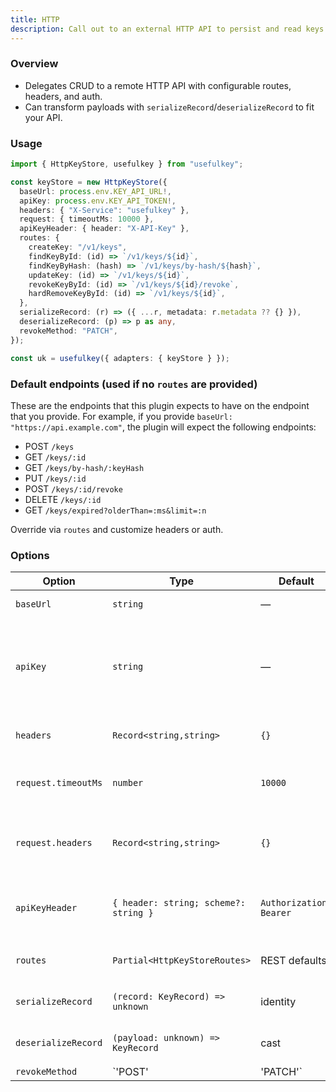 ```yaml
---
title: HTTP
description: Call out to an external HTTP API to persist and read keys.
---
```


### Overview

- Delegates CRUD to a remote HTTP API with configurable routes, headers, and auth.
- Can transform payloads with `serializeRecord`/`deserializeRecord` to fit your API.

### Usage

```ts
import { HttpKeyStore, usefulkey } from "usefulkey";

const keyStore = new HttpKeyStore({
  baseUrl: process.env.KEY_API_URL!,
  apiKey: process.env.KEY_API_TOKEN!,
  headers: { "X-Service": "usefulkey" },
  request: { timeoutMs: 10000 },
  apiKeyHeader: { header: "X-API-Key" },
  routes: {
    createKey: "/v1/keys",
    findKeyById: (id) => `/v1/keys/${id}`,
    findKeyByHash: (hash) => `/v1/keys/by-hash/${hash}`,
    updateKey: (id) => `/v1/keys/${id}`,
    revokeKeyById: (id) => `/v1/keys/${id}/revoke`,
    hardRemoveKeyById: (id) => `/v1/keys/${id}`,
  },
  serializeRecord: (r) => ({ ...r, metadata: r.metadata ?? {} }),
  deserializeRecord: (p) => p as any,
  revokeMethod: "PATCH",
});

const uk = usefulkey({ adapters: { keyStore } });
```

### Default endpoints (used if no `routes` are provided)

These are the endpoints that this plugin expects to have on the endpoint that you provide. 
For example, if you provide `baseUrl: "https://api.example.com"`, the plugin will expect the following endpoints:

- POST `/keys`
- GET `/keys/:id`
- GET `/keys/by-hash/:keyHash`
- PUT `/keys/:id`
 - POST `/keys/:id/revoke`
 - DELETE `/keys/:id`
- GET `/keys/expired?olderThan=:ms&limit=:n`

Override via `routes` and customize headers or auth.

### Options

| Option | Type | Default | Description |
| --- | --- | --- | --- |
| `baseUrl` | `string` | — | Base URL of your key API. |
| `apiKey` | `string` | — | Secret used to authenticate requests. Sets `Authorization: Bearer <apiKey>` unless overridden. |
| `headers` | `Record<string,string>` | `{}` | Extra headers sent with every request. |
| `request.timeoutMs` | `number` | `10000` | Per-request timeout in milliseconds (0 disables). |
| `request.headers` | `Record<string,string>` | `{}` | Additional default headers. Merged with `headers`. |
| `apiKeyHeader` | `{ header: string; scheme?: string }` | `Authorization: Bearer` | Alternate header for `apiKey`, e.g. `{ header: "X-API-Key" }`. |
| `routes` | `Partial<HttpKeyStoreRoutes>` | REST defaults | Override endpoint paths. |
| `serializeRecord` | `(record: KeyRecord) => unknown` | identity | Transform record before sending. |
| `deserializeRecord` | `(payload: unknown) => KeyRecord` | cast | Transform response into `KeyRecord`. |
| `revokeMethod` | `'POST' | 'PATCH'` | `POST` | HTTP method used for revoke route. |

